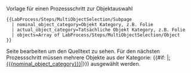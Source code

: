 <noinclude>
{{LabProcess/Step/Subpage/Template
  |form=Form:{{BASEPAGENAME}}
  |template=Template:{{BASEPAGENAME}}
  |status=Complete
  |version=4.0
}}


Vorlage für einen Prozessschritt zur Objektauswahl

<pre>
{{LabProcess/Steps/MultiObjectSelection/Subpage
  | nominal_object_category=Objekt Kategory, z.B. Folie
  | actual_object_category=Tatsächliche Objekt Kategory, z.B. Folie
  | objects=Array of LabProcess/Steps/MultiObjectSelection/Object
}}

</pre>
Seite bearbeiten um den Quelltext zu sehen.
</noinclude>
<includeonly>
<!-- BESCHREIBUNG (Dubliziert in Unterseitenvorlage) -->
Für den nächsten Prozessschritt müssen mehrere Objekte aus der Kategorie: {{#if: {{{nominal_object_category|}}}|[[:{{{nominal_object_category}}}]]|{{Message/NotDefined}}}}) ausgewählt werden.

{{{description|}}}

{{{objects}}}

<!--
-->{{LabProcess/Step/Footer
|specific_template=Template:LabProcess/Steps/MultiObjectSelection/Subpage
}}
</includeonly>